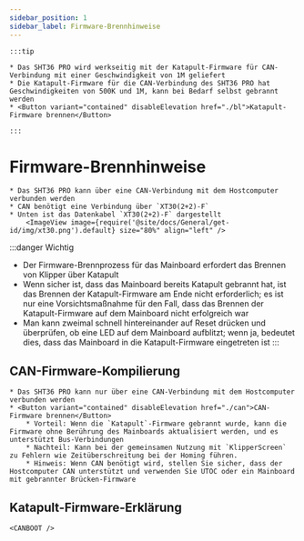 ```yaml
---
sidebar_position: 1
sidebar_label: Firmware-Brennhinweise
---
```







    :::tip

    * Das SHT36 PRO wird werkseitig mit der Katapult-Firmware für CAN-Verbindung mit einer Geschwindigkeit von 1M geliefert
    * Die Katapult-Firmware für die CAN-Verbindung des SHT36 PRO hat Geschwindigkeiten von 500K und 1M, kann bei Bedarf selbst gebrannt werden
    * <Button variant="contained" disableElevation href="./bl">Katapult-Firmware brennen</Button>

    :::

# Firmware-Brennhinweise

    * Das SHT36 PRO kann über eine CAN-Verbindung mit dem Hostcomputer verbunden werden
    * CAN benötigt eine Verbindung über `XT30(2+2)-F`
    * Unten ist das Datenkabel `XT30(2+2)-F` dargestellt
        <ImageView image={require('@site/docs/General/get-id/img/xt30.png').default} size="80%" align="left" />

:::danger Wichtig
* Der Firmware-Brennprozess für das Mainboard erfordert das Brennen von Klipper über Katapult
* Wenn sicher ist, dass das Mainboard bereits Katapult gebrannt hat, ist das Brennen der Katapult-Firmware am Ende nicht erforderlich; es ist nur eine Vorsichtsmaßnahme für den Fall, dass das Brennen der Katapult-Firmware auf dem Mainboard nicht erfolgreich war
* Man kann zweimal schnell hintereinander auf Reset drücken und überprüfen, ob eine LED auf dem Mainboard aufblitzt; wenn ja, bedeutet dies, dass das Mainboard in die Katapult-Firmware eingetreten ist
:::

## CAN-Firmware-Kompilierung

    * Das SHT36 PRO kann nur über eine CAN-Verbindung mit dem Hostcomputer verbunden werden
    * <Button variant="contained" disableElevation href="./can">CAN-Firmware brennen</Button>
        * Vorteil: Wenn die `Katapult`-Firmware gebrannt wurde, kann die Firmware ohne Berührung des Mainboards aktualisiert werden, und es unterstützt Bus-Verbindungen
        * Nachteil: Kann bei der gemeinsamen Nutzung mit `KlipperScreen` zu Fehlern wie Zeitüberschreitung bei der Homing führen.
        * Hinweis: Wenn CAN benötigt wird, stellen Sie sicher, dass der Hostcomputer CAN unterstützt und verwenden Sie UTOC oder ein Mainboard mit gebrannter Brücken-Firmware

## Katapult-Firmware-Erklärung
    
    <CANBOOT />
